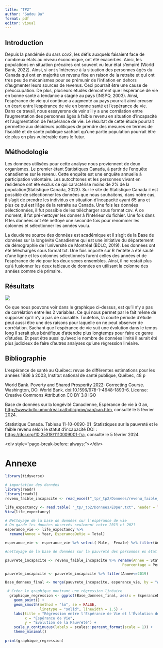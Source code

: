```yaml
---
title: "TP2"
author: "Sadou Ba"
format: pdf
editor: visual
---
```


## Introduction

Depuis la pandémie du sars cov2, les défis auxquels faisaient face de nombreux états au niveau économique, ont été exacerbés. Ainsi, les populations en situation précaires ont souvent vu leur état s'empiré (World Bank, 2022). Ainsi, si ont s'intéresse à la situation des personnes âgés du Canada qui ont en majorité un revenu fixe en raison de la retraite et qui ont très peu de mécanismes pour se prémunir de l'inflation en dehors d'augmenter leurs sources de revenus. Ceci pourrait être une cause de préoccupation. De plus, plusieurs études démontrent que l'espérance de vie en bonne santé a tendance a stagné au pays (INSPQ, 2003). Ainsi, l'espérance de vie qui continue a augmenté au pays pourrait ainsi creuser un écart entre l'espérance de vie en bonne santé et l'espérance de vie. Dans ce travail, nous essayerons de voir s'il y a une corrélation entre l'augmentation des personnes âgés à faible revenu en situation d'incapacité et l'augmentation de l'espérance de vie. Le résultat de cette étude pourrait permettre aux décideurs politiques de prendre des mesures en termes de fiscalité et de santé publique sachant qu'une partie population pourrait être de plus en plus vulnérable dans le futur.

## Méthodologie

Les données utilisées pour cette analyse nous proviennent de deux organismes. Le premier étant Statistiques Canada, à partir de l'enquête canadienne sur le revenu. Cette enquête est une enquête annuelle à participation volontaire. Les autochtones et les personnes vivant en résidence ont été exclus ce qui caractérise moins de 2% de la population(Statistique Canada, 2023). Sur le site de Statistique Canada il est possible de sélectionner les données que nous souhaitons, dans notre cas, il s'agit de prendre les individus en situation d'incapacité ayant 65 ans et plus ce qui est l'âge de la retraite au Canada. Une fois les données sélectionnées, il fut possible de les télécharger sous format csv. À ce moment, il fut pré-nettoyer les donner à l'Intérieur du fichier. Une fois dans R les données ont été nettoyé une seconde fois pour renommer les colonnes et sélectionner les années voulu.

La deuxième source des données est académique et il s'agit de la Base de données sur la longévité Canadienne qui est une initiative du département de démographie de l'université de Montréal (BDLC, 2019). Les données ont été téléchargés sous format txt. Une fois importé sur R l'entête a été sauté d'une ligne et les colonnes sélectionnés furent celles des années et de l'espérance de vie pour les deux sexes ensembles. Ainsi, il ne restait plus qu'à fusionner les deux tableaux de données en utilisant la colonne des années comme clé primaire.

## Résultats

![](_tp/images/regression_tp2.jpeg)

Ce que nous pouvons voir dans le graphique ci-dessus, est qu'il n'y a pas de corrélation entre les 2 variables. Ce qui nous permet par le fait même de supposer qu'il n'y a pas de causalité. Toutefois, la courte période d'étude peut aussi être une des raisons pour laquelle on ne peut observer de corrélation. Sachant que l'espérance de vie suit une évolution dans le temps long il serait plus bénéfique d'attendre plus longtemps pour faire ce genre d'études. Et peut être aussi qu'avec le nombre de données limité il aurait été plus judicieux de faire d'autres analyses qu'une régression linéaire.

## Bibliographie

L'espérance de santé au Québec: revue de différentes estimations pour les années 1986 à 2003, Institut national de santé publique, Québec, 48 p

World Bank. Poverty and Shared Prosperity 2022: Correcting Course. Washington, DC: World Bank. doi:10.1596/978-1-4648-1893-6. License: Creative Commons Attribution CC BY 3.0 IGO

Base de données sur la longévité Canadienne, Espérance de vie à 0 an, <http://www.bdlc.umontreal.ca/bdlc/prov/can/can.htm>, consulté le 5 février 2024.

Statistique Canada. Tableau 11-10-0090-01  Statistiques sur la pauvreté et le faible revenu selon le statut d'incapacité DOI : <https://doi.org/10.25318/1110009001-fra>, consulté le 5 février 2024.

\<div style="page-break-before: always;"\>\</div\>

# Annexe

```r
library(tidyverse)

# importation des données
library(readr)
library(readxl)
revenu_faible_incapacite <- read_excel("_tp/_tp2/Donnees/revenu_faible_incapacite.xlsx")

life_expectancy <- read.table( "_tp/_tp2/Donnees/E0per.txt", header = TRUE, skip = 1)
View(life_expectancy)

# Nettoyage de la base de données sur l'espérance de vie
# On garde les données observés seulement entre 2013 et 2021
esperance_vie <- life_expectancy %>%
  rename(Annee = Year, EsperanceDeVie = Total)

esperance_vie <- esperance_vie %>% select(-Male, -Female) %>% filter(Annee >= 2013)

#nettoyage de la base de données sur la pauvreté des personnes en état d'incapacité

pauvrete_incapacite <- revenu_faible_incapacite %>% rename(Annee = Statistiques,
                                                      Pourcentage = Percent_low_rev)

pauvrete_incapacite <- pauvrete_incapacite %>% filter(Annee<=2019)

Base_donnees_final <- merge(pauvrete_incapacite, esperance_vie, by = "Annee")

 # Créer le graphique montrant une régression linéaire
  graphique_regression <- ggplot(Base_donnees_final, aes(x = EsperanceDeVie, y = Pourcentage)) +
    geom_point() +
    geom_smooth(method = "lm", se = FALSE, 
                linetype = "solid", linewidth = 1.5) +
    labs(title = "Régression entre l'Espérance de Vie et l'Évolution de la Pauvreté chez les Personnes Âgées",
         x = "Espérance de Vie",
         y = "Évolution de la Pauvreté") +
    scale_y_continuous(labels = scales::percent_format(scale = 1)) +  
    theme_minimal()
  
print(graphique_regression)  
  


```
